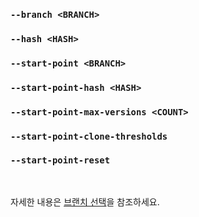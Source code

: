 ### `--branch <BRANCH>`
### `--hash <HASH>`
### `--start-point <BRANCH>`
### `--start-point-hash <HASH>`
### `--start-point-max-versions <COUNT>`
### `--start-point-clone-thresholds`
### `--start-point-reset`

<br />

자세한 내용은 [브랜치 선택](/ko/docs/explanation/branch-selection/)을 참조하세요.
